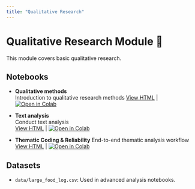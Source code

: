 ```yaml
---
title: "Qualitative Research"
---
```


# Qualitative Research Module 📝

This module covers basic qualitative research. 

## Notebooks

- **Qualitative methods**  
  Introduction to qualitative research methods
  [View HTML](6.1_intro_qualitative_research.html) | [![Open in Colab](https://colab.research.google.com/assets/colab-badge.svg)](https://colab.research.google.com/github/ggkuhnle/data-analysis-projects/blob/main/notebooks/06_qualitative/6.1_intro_qualitative_research.ipynb)

- **Text analysis**  
  Conduct text analysis  
  [View HTML](6.2_text_analysis.html) | [![Open in Colab](https://colab.research.google.com/assets/colab-badge.svg)](https://colab.research.google.com/github/ggkuhnle/data-analysis-projects/blob/main/notebooks/06_qualitative/6.2_text_analysis.ipynb)

- **Thematic Coding & Reliability**
  End-to-end thematic analysis workflow
  [View HTML](6.3_thematic_coding.html) | [![Open in Colab](https://colab.research.google.com/assets/colab-badge.svg)](https://colab.research.google.com/github/ggkuhnle/data-analysis-projects/blob/main/notebooks/06_qualitative/6.3_thematic_coding.ipynb)

## Datasets

- `data/large_food_log.csv`: Used in advanced analysis notebooks.
